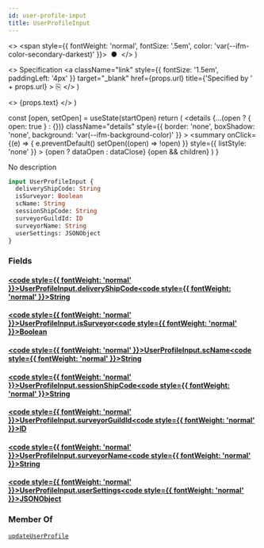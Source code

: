 ```yaml
---
id: user-profile-input
title: UserProfileInput
---
```


  <>
    <span style={{ fontWeight: 'normal', fontSize: '.5em', color: 'var(--ifm-color-secondary-darkest)' }}>
      &nbsp;●&nbsp;
    </span>
  </>
)

  <>
    Specification
    <a
      className="link"
      style={{ fontSize: '1.5em', paddingLeft: '4px' }}
      target="_blank"
      href={props.url}
      title={'Specified by ' + props.url}
    >
      ⎘
    </a>
  </>
)

  <>
    <span className={props.class}>{props.text}</span>
  </>
)


  const [open, setOpen] = useState(startOpen)
  return (
    <details
      {...(open ? { open: true } : {})}
      className="details"
      style={{ border: 'none', boxShadow: 'none', background: 'var(--ifm-background-color)' }}
    >
      <summary
        onClick={(e) => {
          e.preventDefault()
          setOpen((open) => !open)
        }}
        style={{ listStyle: 'none' }}
      >
        {open ? dataOpen : dataClose}
      </summary>
      {open && children}
    </details>
  )
}

No description

```graphql
input UserProfileInput {
  deliveryShipCode: String
  isSurveyor: Boolean
  scName: String
  sessionShipCode: String
  surveyorGuildId: ID
  surveyorName: String
  userSettings: JSONObject
}
```

### Fields

#### [<code style={{ fontWeight: 'normal' }}>UserProfileInput.<b>deliveryShipCode</b></code>](#)<Bullet />[<code style={{ fontWeight: 'normal' }}><b>String</b></code>](/api/types/scalars/string.mdx) <Badge class="badge badge--secondary " text="scalar"/>

#### [<code style={{ fontWeight: 'normal' }}>UserProfileInput.<b>isSurveyor</b></code>](#)<Bullet />[<code style={{ fontWeight: 'normal' }}><b>Boolean</b></code>](/api/types/scalars/boolean.mdx) <Badge class="badge badge--secondary " text="scalar"/>

#### [<code style={{ fontWeight: 'normal' }}>UserProfileInput.<b>scName</b></code>](#)<Bullet />[<code style={{ fontWeight: 'normal' }}><b>String</b></code>](/api/types/scalars/string.mdx) <Badge class="badge badge--secondary " text="scalar"/>

#### [<code style={{ fontWeight: 'normal' }}>UserProfileInput.<b>sessionShipCode</b></code>](#)<Bullet />[<code style={{ fontWeight: 'normal' }}><b>String</b></code>](/api/types/scalars/string.mdx) <Badge class="badge badge--secondary " text="scalar"/>

#### [<code style={{ fontWeight: 'normal' }}>UserProfileInput.<b>surveyorGuildId</b></code>](#)<Bullet />[<code style={{ fontWeight: 'normal' }}><b>ID</b></code>](/api/types/scalars/id.mdx) <Badge class="badge badge--secondary " text="scalar"/>

#### [<code style={{ fontWeight: 'normal' }}>UserProfileInput.<b>surveyorName</b></code>](#)<Bullet />[<code style={{ fontWeight: 'normal' }}><b>String</b></code>](/api/types/scalars/string.mdx) <Badge class="badge badge--secondary " text="scalar"/>

#### [<code style={{ fontWeight: 'normal' }}>UserProfileInput.<b>userSettings</b></code>](#)<Bullet />[<code style={{ fontWeight: 'normal' }}><b>JSONObject</b></code>](/api/types/scalars/jsonobject.mdx) <Badge class="badge badge--secondary " text="scalar"/>

### Member Of

[`updateUserProfile`](/api/operations/mutations/update-user-profile.mdx) <Badge class="badge badge--secondary badge--relation" text="mutation"/>
